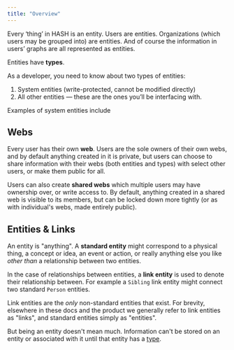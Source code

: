 ```yaml
---
title: "Overview"
---
```


Every ‘thing’ in HASH is an entity. Users are entities. Organizations (which users may be grouped into) are entities. And of course the information in users’ graphs are all represented as entities.

Entities have **types**.

As a developer, you need to know about two types of entities:

1. System entities (write-protected, cannot be modified directly)
2. All other entities — these are the ones you’ll be interfacing with.

Examples of system entities include

## Webs

Every user has their own **web**. Users are the sole owners of their own webs, and by default anything created in it is private, but users can choose to share information with their webs (both entities and types) with select other users, or make them public for all.

Users can also create **shared webs** which multiple users may have ownership over, or write access to. By default, anything created in a shared web is visible to its members, but can be locked down more tightly (or as with individual's webs, made entirely public).

## Entities & Links

An entity is "anything". A **standard entity** might correspond to a physical thing, a concept or idea, an event or action, or really anything else you like _other than_ a relationship between two entities.

In the case of relationships between entities, a **link entity** is used to denote their relationship between. For example a `Sibling` link entity might connect two standard `Person` entities.

Link entities are the _only_ non-standard entities that exist. For brevity, elsewhere in these docs and the product we generally refer to link entities as "links", and standard entities simply as "entities".

But being an entity doesn't mean much. Information can't be stored on an entity or associated with it until that entity has a [type](https://hash.dev/docs/types).
